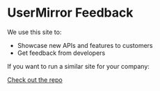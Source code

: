 # UserMirror Feedback

We use this site to:

- Showcase new APIs and features to customers
- Get feedback from developers

If you want to run a similar site for your company:

[Check out the repo](https://github.com/usermirror/feedback)
